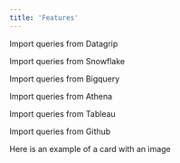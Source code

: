 ```yaml
---
title: 'Features'
---
```


<CardGroup cols={2}>
  <Card title="Folders" icon="folder"
  href="/importqueries_datagrip">
    Import queries from Datagrip
  </Card>

  <Card title="Queries & Versions" icon="square-code"
  href="/importqueries_snowflake">
    Import queries from Snowflake
  </Card>

  <Card title="Search" icon="magnifying-glass"
  href="/importqueries_bigquery">
    Import queries from Bigquery
  </Card>

  <Card title="Snippet Injection in IDE " icon="laptop-code"
  href="/importqueries_athena">
    Import queries from Athena
  </Card>

  <Card title="Query History Logs" icon="square-1"
  href="/importqueries_tableau">
    Import queries from Tableau
  </Card>

  <Card title="Collaboration" icon="screen-users"
  href="/importqueries_github">
    Import queries from Github
  </Card>

</CardGroup>

<Card title="Image Card" 
img="/images/views.png">
  Here is an example of a card with an image
</Card>